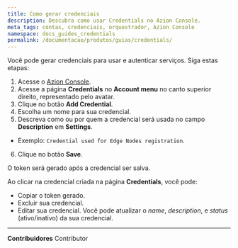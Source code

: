 ```yaml
---
title: Como gerar credenciais
description: Descubra como usar Credentials no Azion Console.
meta_tags: contas, credenciais, orquestrador, Azion Console
namespace: docs_guides_credentials
permalink: /documentacao/produtos/guias/credentials/
---
```


Você pode gerar credenciais para usar e autenticar serviços. Siga estas etapas:

1. Acesse o [Azion Console](https://console.azion.com/).
2. Acesse a página **Credentials** no **Account menu** no canto superior direito, representado pelo avatar.
3. Clique no botão **Add Credential**.
4. Escolha um nome para sua credencial.
5. Descreva como ou por quem a credencial será usada no campo **Description** em **Settings**.
- Exemplo: `Credential used for Edge Nodes registration`.
6. Clique no botão **Save**.

O token será gerado após a credencial ser salva.

Ao clicar na credencial criada na página **Credentials**, você pode:

- Copiar o token gerado.
- Excluir sua credencial.
- Editar sua credencial. Você pode atualizar o *name*, *description*, e *status* (ativo/inativo) da sua credencial.



---


**Contribuidores** <ContributorList>Contributor</ContributorList>
